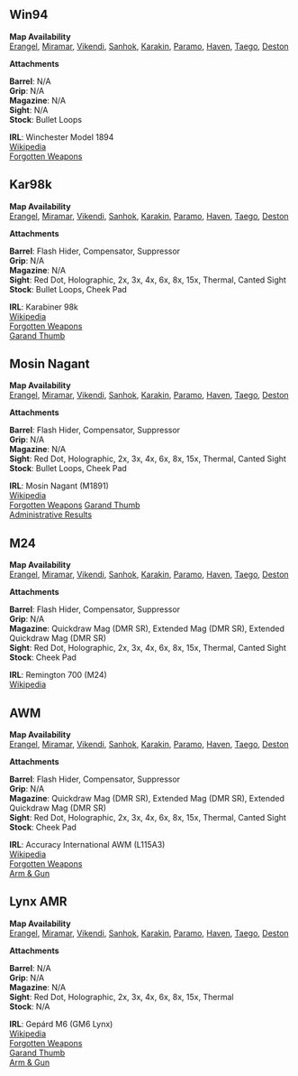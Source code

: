 
## Win94

<Weapon name="Win94"/>

**Map Availability**  
[Erangel](/maps/erangel),
[Miramar](/maps/miramar),
[Vikendi](/maps/vikendi),
[Sanhok](/maps/sanhok),
[Karakin](/maps/karakin),
[Paramo](/maps/paramo),
[Haven](/maps/haven),
[Taego](/maps/taego),
[Deston](/maps/deston)  

**Attachments**  

**Barrel**: N/A  
**Grip**: N/A  
**Magazine**: N/A  
**Sight**: N/A  
**Stock**: Bullet Loops  

**IRL**: Winchester Model 1894  
[Wikipedia](https://en.wikipedia.org/wiki/Winchester_Model_1894)  
[Forgotten Weapons](https://www.forgottenweapons.com/winchester-lever-action-development-model-1894/)  

## Kar98k

<Weapon name="Kar98K"/>

**Map Availability**  
[Erangel](/maps/erangel),
[Miramar](/maps/miramar),
[Vikendi](/maps/vikendi),
[Sanhok](/maps/sanhok),
[Karakin](/maps/karakin),
[Paramo](/maps/paramo),
[Haven](/maps/haven),
[Taego](/maps/taego),
[Deston](/maps/deston)  

**Attachments**  

**Barrel**: Flash Hider, Compensator, Suppressor  
**Grip**: N/A  
**Magazine**: N/A  
**Sight**: Red Dot, Holographic, 2x, 3x, 4x, 6x, 8x, 15x, Thermal, Canted Sight  
**Stock**: Bullet Loops, Cheek Pad  

**IRL**: Karabiner 98k  
[Wikipedia](https://en.wikipedia.org/wiki/Karabiner_98k)  
[Forgotten Weapons](https://www.forgottenweapons.com/evolution-of-the-karabiner-98k-from-prewar-to-kriegsmodell/)  
[Garand Thumb](https://www.youtube.com/watch?v=QT8byBr9Fdk)  

## Mosin Nagant

<Weapon name="Mosin Nagant"/>

**Map Availability**  
[Erangel](/maps/erangel),
[Miramar](/maps/miramar),
[Vikendi](/maps/vikendi),
[Sanhok](/maps/sanhok),
[Karakin](/maps/karakin),
[Paramo](/maps/paramo),
[Haven](/maps/haven),
[Taego](/maps/taego),
[Deston](/maps/deston)  

**Attachments**  

**Barrel**: Flash Hider, Compensator, Suppressor  
**Grip**: N/A  
**Magazine**: N/A  
**Sight**: Red Dot, Holographic, 2x, 3x, 4x, 6x, 8x, 15x, Thermal, Canted Sight  
**Stock**: Bullet Loops, Cheek Pad  

**IRL**: Mosin Nagant (M1891)  
[Wikipedia](https://en.wikipedia.org/wiki/Mosin%E2%80%93Nagant)  
[Forgotten Weapons](https://www.forgottenweapons.com/american-mosin-nagant-rifles-video/)
[Garand Thumb](https://www.youtube.com/watch?v=YqqlPLmAzro)  
[Administrative Results](https://www.youtube.com/watch?v=0XU_yUntN30)  

## M24

<Weapon name="M24"/>

**Map Availability**  
[Erangel](/maps/erangel),
[Miramar](/maps/miramar),
[Vikendi](/maps/vikendi),
[Sanhok](/maps/sanhok),
[Karakin](/maps/karakin),
[Paramo](/maps/paramo),
[Haven](/maps/haven),
[Taego](/maps/taego),
[Deston](/maps/deston)  

**Attachments**  

**Barrel**: Flash Hider, Compensator, Suppressor  
**Grip**: N/A  
**Magazine**: Quickdraw Mag (DMR SR), Extended Mag (DMR SR), Extended Quickdraw Mag (DMR SR)  
**Sight**: Red Dot, Holographic, 2x, 3x, 4x, 6x, 8x, 15x, Thermal, Canted Sight  
**Stock**: Cheek Pad  

**IRL**: Remington 700 (M24)  
[Wikipedia](https://en.wikipedia.org/wiki/M24_Sniper_Weapon_System)  

## AWM

<Weapon name="AWM"/>

**Map Availability**  
[Erangel](/maps/erangel),
[Miramar](/maps/miramar),
[Vikendi](/maps/vikendi),
[Sanhok](/maps/sanhok),
[Karakin](/maps/karakin),
[Paramo](/maps/paramo),
[Haven](/maps/haven),
[Taego](/maps/taego),
[Deston](/maps/deston)  

**Attachments**  

**Barrel**: Flash Hider, Compensator, Suppressor  
**Grip**: N/A  
**Magazine**: Quickdraw Mag (DMR SR), Extended Mag (DMR SR), Extended Quickdraw Mag (DMR SR)   
**Sight**: Red Dot, Holographic, 2x, 3x, 4x, 6x, 8x, 15x, Thermal, Canted Sight  
**Stock**: Cheek Pad  

**IRL**: Accuracy International AWM (L115A3)  
[Wikipedia](https://en.wikipedia.org/wiki/Accuracy_International_AWM)  
[Forgotten Weapons](https://www.forgottenweapons.com/arctic-warfare-magnum-accuracy-international-l115a3/)  
[Arm & Gun](https://www.youtube.com/watch?v=KczJHH7UTjo)  

## Lynx AMR

<Weapon name="Lynx AMR"/>

**Map Availability**  
[Erangel](/maps/erangel),
[Miramar](/maps/miramar),
[Vikendi](/maps/vikendi),
[Sanhok](/maps/sanhok),
[Karakin](/maps/karakin),
[Paramo](/maps/paramo),
[Haven](/maps/haven),
[Taego](/maps/taego),
[Deston](/maps/deston)  

**Attachments**  

**Barrel**: N/A  
**Grip**: N/A  
**Magazine**: N/A  
**Sight**: Red Dot, Holographic, 2x, 3x, 4x, 6x, 8x, 15x, Thermal  
**Stock**: N/A  

**IRL**: Gepárd M6 (GM6 Lynx)  
[Wikipedia](https://en.wikipedia.org/wiki/Gep%C3%A1rd_anti-materiel_rifle)  
[Forgotten Weapons](https://www.forgottenweapons.com/gm6-lynx-the-hungarian-long-recoil-50-caliber-bullpup/)  
[Garand Thumb](https://www.youtube.com/watch?v=fYxtV9BkGeI)  
[Arm & Gun](https://www.youtube.com/watch?v=g-BPVct6d08)  
